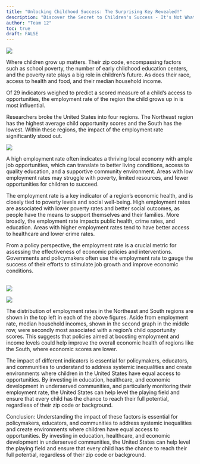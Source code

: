 ```yaml
---
title: "Unlocking Childhood Success: The Surprising Key Revealed!"
description: "Discover the Secret to Children's Success - It's Not What You Think!"
author: "Team 12"
toc: true
draft: FALSE
---
```


![](images/Diversity.jpeg)

Where children grow up matters. Their zip code, encompassing factors such as school poverty, the number of early childhood education centers, and the poverty rate plays a big role in children’s future. As does their race, access to health and food, and their median household income.

Of 29 indicators weighed to predict a scored measure of a child’s access to opportunities, the employment rate of the region the child grows up in is most influential.

Researchers broke the United States into four regions. The Northeast region has the highest average child opportunity scores and the South has the lowest. Within these regions, the impact of the employment rate significantly stood out.

![](https://lh7-us.googleusercontent.com/ygiXTJL2Y6cUOs7KxuuHemj3QdmCe0Hl3RP-bqk_H0Wr7o1rsSxT7Gf8bVFv15G6SCvFQKCVxznt6Lv0WKWRlnIfqQDkNkqNEVzZJW91DJMp_1ok1T8_9gnTnMPq0vi_d6Mj-65MfihM8394Ym4UOB8)

A high employment rate often indicates a thriving local economy with ample job opportunities, which can translate to better living conditions, access to quality education, and a supportive community environment. Areas with low employment rates may struggle with poverty, limited resources, and fewer opportunities for children to succeed. 

The employment rate is a key indicator of a region's economic health, and is closely tied to poverty levels and social well-being. High employment rates are associated with lower poverty rates and better social outcomes, as people have the means to support themselves and their families. More broadly, the employment rate impacts public health, crime rates, and education. Areas with higher employment rates tend to have better access to healthcare and lower crime rates.

From a policy perspective, the employment rate is a crucial metric for assessing the effectiveness of economic policies and interventions. Governments and policymakers often use the employment rate to gauge the success of their efforts to stimulate job growth and improve economic conditions.

\
![](https://lh7-us.googleusercontent.com/X2_h6Va0Ub5sJ17iMVXOhwAS-sfybiWUhAEsiCCKidRXFoBztDz0vnhHZ48MM4eYcOaL8hTkhgEFJdD3mGr95Tlh5OSSmOADCbKUf2NtNaH-zcqCwfJrBVplAJ5x9iG1N-pV5VSvXGouvNp6bw5vMPU)

![](https://lh7-us.googleusercontent.com/aQyHv338O_QzsgZzcyC-1QUlqulhQsUZ4pNRK5_OqYdG-shWwYHMOjQNr0o_ZLo_WbLxbN9pJm6YpNch5_jBpb8CklRmgNzufqbSMd-VqMh_Pc6cxEe_1XMjWIHmjoz7W3PaEcoQIDvhY5tdcm5KSUw)

The distribution of employment rates in the Northeast and South regions are shown in the top left in each of the above figures. Aside from employment rate, median household incomes, shown in the second graph in the middle row, were secondly most associated with a region’s child opportunity scores. This suggests that policies aimed at boosting employment and income levels could help improve the overall economic health of regions like the South, where economic scores are lower.

The impact of different indicators is essential for policymakers, educators, and communities to understand to address systemic inequalities and create environments where children in the United States have equal access to opportunities. By investing in education, healthcare, and economic development in underserved communities, and particularly monitoring their employment rate, the United States can help level the playing field and ensure that every child has the chance to reach their full potential, regardless of their zip code or background.

Conclusion: Understanding the impact of these factors is essential for policymakers, educators, and communities to address systemic inequalities and create environments where children have equal access to opportunities. By investing in education, healthcare, and economic development in underserved communities, the United States can help level the playing field and ensure that every child has the chance to reach their full potential, regardless of their zip code or background.
